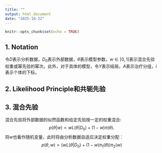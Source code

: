 ```yaml
---
title: ""
output: html_document
date: "2025-10-22"
---
```


```r
knitr::opts_chunk$set(echo = TRUE)
```

## 1. Notation

令$D$表示分析数据，$D_0$表示外部数据，$\theta$表示模型参数，$w\in [0, 1]$表示混合先验权重或幂先验的幂次。此外，对于具体的模型，令$Y$表示结局，$A$表示治疗分组，$i$表示个体的下标。

## 2. Likelihood Principle和共轭先验



## 3. 混合先验

混合先验将外部数据的似然函数和给定先验按一定的权重混合:
$$p(\theta|w) \propto wL(\theta|D_0)+(1-w)\pi(\theta).$$
将$w$也看作随机变量，此时将由分析数据自适应决定权重分配：
$$p(\theta,w)\propto\left(wL(\theta|D_0)+(1-w)\pi_1(\theta)\right)\pi_2(w)$$